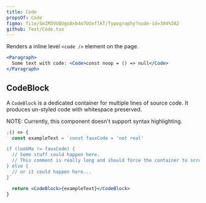 ```yaml
---
title: Code
propsOf: Code
figma: file/SmIM3VUQUgo8xb4o7UUxflkT/Typography?node-id=304%3A2
github: Text/Code.tsx
---
```


Renders a inline level `<code />` element on the page.

```jsx
<Paragraph>
  Some text with code: <Code>const noop = () => null</Code>
</Paragraph>
```

## CodeBlock

A `CodeBlock` is a dedicated container for multiple lines of source code. It produces un-styled code with whitespace preserved.

NOTE: Currently, this component doesn't support syntax highlighting.

```jsx
;() => {
  const exampleText = `const fauxCode = 'not real'

if (lookMa != fauxCode) {
  // Some stuff could happen here.
  // This comment is really long and should force the container to scroll to the side in most cases.
} else {
  // or it could happen here...
}`

  return <CodeBlock>{exampleText}</CodeBlock>
}
```
